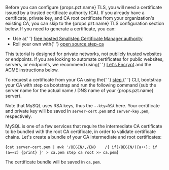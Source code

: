 <p>
  Before you can configure {props.pzt.name} TLS, you will need a certificate
  issued by a trusted certificate authority (CA). If you already have a
  certificate, private key, and CA root certificate from your organization's
  existing CA, you can skip to the {props.pzt.name} TLS configuration section
  below. If you need to generate a certificate, you can:
</p>

<ul>
  <li>
    Use a{' '}
    <a href="/signup?product=cm">
      free hosted Smallstep Certificate Manager authority
    </a>
  </li>
  <li>
    Roll your own with{' '}
    <a href="/docs/step-ca">
      open source <inlineCode>step-ca</inlineCode>
    </a>
  </li>
</ul>

<Alert severity="warning">
  This tutorial is designed for private networks, not publicly trusted websites
  or endpoints. If you are looking to automate certificates for public websites,
  servers, or endpoints, we recommend using{' '}
  <a href="https://letsencrypt.org/">Let's Encrypt</a> and the ACME instructions
  below.
</Alert>

<p>
  To request a certificate from your CA using the{' '}
  <a href="https://smallstep.com/docs/step-cli">
    <inlineCode>step</inlineCode>
  </a>{' '}
  CLI, bootstrap your CA with <inlineCode>step ca bootstrap</inlineCode> and run
  the following command (sub the server name for the actual name / DNS name of
  your {props.pzt.name} server).

</p>

<MDXBlock path="snippets/certificate" />

Note that MySQL uses RSA keys, thus the `--kty=RSA` here.
Your certificate and private key will be saved in `server-cert.pem` and `server-key.pem`, respectively.

MySQL is one of a few services that require the intermediate CA certificate to be bundled with the root CA certificate, in order to validate certificate chains. Let's create a bundle of your CA intermediate and root certificates:

<CodeBlock
  copyText="cat server-cert.pem | awk '/BEGIN/,/END    /{ if(/BEGIN/){a++}; if (a==2) {print} }' > ca.pem && step ca root >> ca.pem"
  language="bash">
{`cat server-cert.pem | awk '/BEGIN/,/END    /{ if(/BEGIN/){a++}; if (a==2) {print} }' > ca.pem
step ca root >> ca.pem`}
</CodeBlock>

The certificate bundle will be saved in `ca.pem`.
